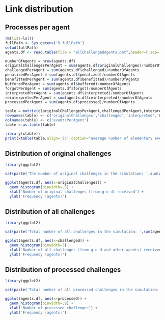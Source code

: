 # Link distribution

## Processes per agent

```r
rm(list=ls())
fullPath <- Sys.getenv('R_fullPath')
setwd(fullPath)
agents.df <- read.table(file = "allChallengedAgents.dat",header=T,sep=',')

numberOfAgents = nrow(agents.df)
originalChallengesPerAgent = sum(agents.df$originalChallenges)/numberOfAgents
challengedPerAgent = sum(agents.df$challenged)/numberOfAgents
penalizedPerAgent = sum(agents.df$penalized)/numberOfAgents
benefittedPerAgent = sum(agents.df$benefitted)/numberOfAgents
bufferedPerAgent = sum(agents.df$buffered)/numberOfAgents
forgotPerAgent = sum(agents.df$forgot)/numberOfAgents
interpretedPerAgent = sum(agents.df$interpreted)/numberOfAgents
reinterpretedPerAgent = sum(agents.df$reinterpreted)/numberOfAgents
processedPerAgent = sum(agents.df$processed)/numberOfAgents

table = matrix(c(originalChallengesPerAgent,challengedPerAgent,interpretedPerAgent,bufferedPerAgent,processedPerAgent,penalizedPerAgent,benefittedPerAgent,forgotPerAgent,reinterpretedPerAgent),ncol=1,byrow=TRUE)
rownames(table) <- c('originalChallenges','challenged','interpreted','buffered','processed','penalized','benefitted','forgot','reinterpreted')
colnames(table) <- c('eventsPerAgent')
table <-as.table(table)

library(xtable);
print(xtable(table,align='lc',caption="average number of elementary events per agent"),type='html',include.rownames=TRUE, NA.string="n.a.");
```

## Distribution of original challenges

```r
library(ggplot2)

cat(paste('The number of original challenges in the simulation: ',sum(agents.df$originalChallenges)))

ggplot(agents.df, aes(x=originalChallenges)) +
  geom_histogram(binwidth=.5) +
  xlab('Number of original challenges (from g-o-d) received') +
  ylab('Frequency (agents)')
```

## Distribution of all challenges


```r
library(ggplot2)

cat(paste('Total number of all challenges in the simulation: ',sum(agents.df$challenged)))

ggplot(agents.df, aes(x=challenged)) +
  geom_histogram(binwidth=3) +
  xlab('Number of all challenges (from g-o-d and other agents) received') +
  ylab('Frequency (agents)')
```

## Distribution of processed challenges

```r
library(ggplot2)

cat(paste('Total number of all processed challenges in the simulation: ',sum(agents.df$processed)))

ggplot(agents.df, aes(x=processed)) +
  geom_histogram(binwidth=.9) +
  xlab('Number of processed challenges') +
  ylab('Frequency (agents)')
```

